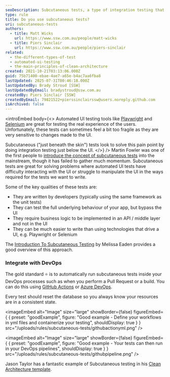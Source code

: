 ```yaml
---
seoDescription: Subcutaneous tests, a type of integration testing that bypasses the UI, providing a more stable and efficient way to test your application's underlying behavior.
type: rule
title: Do you use subcutaneous tests?
uri: subcutaneous-tests
authors:
  - title: Matt Wicks
    url: https://www.ssw.com.au/people/matt-wicks
  - title: Piers Sinclair
    url: https://www.ssw.com.au/people/piers-sinclair
related:
  - the-different-types-of-test
  - automated-ui-testing
  - the-main-principles-of-clean-architecture
created: 2021-10-21T03:13:06.000Z
guid: 75b71400-ebae-4ae7-a65e-b4ac7aa6fba8
lastUpdated: 2025-07-31T00:46:18.000Z
lastUpdatedBy: Brady Stroud [SSW]
lastUpdatedByEmail: bradystroud@ssw.com.au
createdBy: Piers Sinclair [SSW]
createdByEmail: 79821522+pierssinclairssw@users.noreply.github.com
isArchived: false
---
```


<introEmbed
  body={<>
Automated UI testing tools like [Playwright](https://playwright.dev/) and [Selenium](https://www.selenium.dev/) are great for testing the real experience of the users. Unfortunately, these tests can sometimes feel a bit too fragile as they are very sensitive to changes made to the UI.

Subcutaneous ("just beneath the skin") tests look to solve this pain point by doing integration testing just below the UI.
  </>}
/>
Martin Fowler was one of the first people to [introduce the concept of subcutaneous tests](https://martinfowler.com/bliki/SubcutaneousTest.html) into the mainstream, though it has failed to gather much momentum. Subcutaneous tests are great for solving problems where automated UI tests have difficulty interacting with the UI or struggle to manipulate the UI in the ways required for the tests we want to write.

Some of the key qualities of these tests are:

* They are written by developers (typically using the same framework as the unit tests)
* They can test the full underlying behaviour of your app, but bypass the UI
* They require business logic to be implemented in an API / middle layer and not in the UI
* They can be much easier to write than using technologies that drive a UI, e.g. Playwright or Selenium

The [Introduction To Subcutaneous Testing](https://www.ministryoftesting.com/dojo/lessons/introduction-to-subcutaneous-testing) by Melissa Eaden provides a good overview of this approach.

### Integrate with DevOps

The gold standard ⭐ is to automatically run subcutaneous tests inside your DevOps processes such as when you perform a Pull Request or a build. You can do this using [GitHub Actions](https://github.com/features/actions) or [Azure DevOps](https://azure.microsoft.com/en-au/services/devops/?WT.mc_id=AZ-MVP-33518).

Every test should reset the database so you always know your resources are in a consistent state.

<imageEmbed
  alt="Image"
  size="large"
  showBorder={false}
  figureEmbed={ {
    preset: "goodExample",
    figure: "Good example - Define your workflows in yml files and containerize your testing",
    shouldDisplay: true
  } }
  src="/uploads/rules/subcutaneous-tests/githubactionyml.png"
/>

<imageEmbed
  alt="Image"
  size="large"
  showBorder={false}
  figureEmbed={ {
    preset: "goodExample",
    figure: "Good example - Your tests can then run in your DevOps pipelines",
    shouldDisplay: true
  } }
  src="/uploads/rules/subcutaneous-tests/githubpipeline.png"
/>

Jason Taylor has a fantastic example of Subcutaneous testing in his [Clean Architecture template](https://github.com/jasontaylordev/CleanArchitecture/tree/main/tests).
